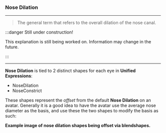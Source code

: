 ### Nose Dilation

***

> The general term that refers to the overall 
> dilation of the nose canal.

:::danger Still under construction!

This explanation is still being worked on. 
Information may change in the future.

:::

***

**Nose Dilation** is tied to 2 distinct shapes for each eye in 
**Unified Expressions**: 

* NoseDilation
* NoseConstrict

These shapes represent the *offset* from the 
default **Nose Dilation** on an avatar. Generally it is a good 
idea to have the avatar use the average nose diameter as the 
basis, and use these the two shapes to modify the basis as such:

**Example image of nose dilation shapes being offset via blendshapes.**